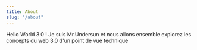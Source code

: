 ```yaml
---
title: About
slug: "/about"
---
```


Hello World 3.0 !
Je suis Mr.Undersun et nous allons ensemble explorez les concepts du web 3.0 d'un point de vue technique 
